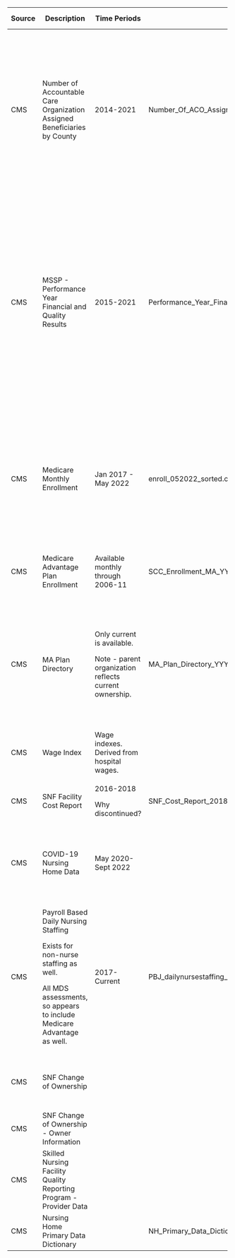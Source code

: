 +--------+--------------------------------------------------------------------------+--------------------------------------------------------+-------------------------------------------------------------------+---------------+------------------------------------------------------------------------------------------------------------------------------------------------------------+------------------------------------------------------------------------------------------------------+
| Source | Description                                                              | Time Periods                                           | Filename                                                          | Download Date | URL                                                                                                                                                        | Q's                                                                                                  |
+========+==========================================================================+========================================================+===================================================================+===============+============================================================================================================================================================+======================================================================================================+
| CMS    | Number of Accountable Care Organization Assigned Beneficiaries by County | 2014-2021                                              | Number_Of_ACO_Assigned_Beneficiaries_by_County_PUF_YYYY_MM_dd.csv | 2022-09-19    | https://data.cms.gov/medicare-shared-savings-program/number-of-accountable-care-organization-assigned-beneficiaries-by-county                              | How can I map county ID?                                                                             |
|        |                                                                          |                                                        |                                                                   |               |                                                                                                                                                            |                                                                                                      |
|        |                                                                          |                                                        |                                                                   |               |                                                                                                                                                            | SSA County                                                                                           |
|        |                                                                          |                                                        |                                                                   |               |                                                                                                                                                            |                                                                                                      |
|        |                                                                          |                                                        |                                                                   |               |                                                                                                                                                            | NBER crosswalk does not map. May need to use county name                                             |
|        |                                                                          |                                                        |                                                                   |               |                                                                                                                                                            |                                                                                                      |
|        |                                                                          |                                                        |                                                                   |               |                                                                                                                                                            | Is under 10 beneficiary omission impactful?                                                          |
+--------+--------------------------------------------------------------------------+--------------------------------------------------------+-------------------------------------------------------------------+---------------+------------------------------------------------------------------------------------------------------------------------------------------------------------+------------------------------------------------------------------------------------------------------+
| CMS    | MSSP - Performance Year Financial and Quality Results                    | 2015-2021                                              | Performance_Year_Financial_and_Quality_Results_YYYY.zip           | 2022-09-27    | https://data.cms.gov/medicare-shared-savings-program/performance-year-financial-and-quality-results                                                        | Do all years have SNF LOS?                                                                           |
|        |                                                                          |                                                        |                                                                   |               |                                                                                                                                                            |                                                                                                      |
|        |                                                                          |                                                        |                                                                   |               |                                                                                                                                                            | No, 2018, and 2021+                                                                                  |
|        |                                                                          |                                                        |                                                                   |               |                                                                                                                                                            |                                                                                                      |
|        |                                                                          |                                                        |                                                                   |               |                                                                                                                                                            | Can I create a feature which identifies a "SNF strategy"? LOS decrease over time? SNF util decrease? |
|        |                                                                          |                                                        |                                                                   |               |                                                                                                                                                            |                                                                                                      |
|        |                                                                          |                                                        |                                                                   |               |                                                                                                                                                            | Can I predict change in staffing ratios as a function of ACO savings?                                |
+--------+--------------------------------------------------------------------------+--------------------------------------------------------+-------------------------------------------------------------------+---------------+------------------------------------------------------------------------------------------------------------------------------------------------------------+------------------------------------------------------------------------------------------------------+
| CMS    | Medicare Monthly Enrollment                                              | Jan 2017 - May 2022                                    | enroll_052022_sorted.csv                                          | 2022-09-19    | https://data.cms.gov/summary-statistics-on-beneficiary-enrollment/medicare-and-medicaid-reports/medicare-monthly-enrollment                                | What's the difference between "all original medicare" and assignables?                               |
|        |                                                                          |                                                        |                                                                   |               |                                                                                                                                                            |                                                                                                      |
|        |                                                                          |                                                        |                                                                   |               |                                                                                                                                                            | Does "MA and other programs" include ACO's?                                                          |
+--------+--------------------------------------------------------------------------+--------------------------------------------------------+-------------------------------------------------------------------+---------------+------------------------------------------------------------------------------------------------------------------------------------------------------------+------------------------------------------------------------------------------------------------------+
| CMS    | Medicare Advantage Plan Enrollment                                       | Available monthly through 2006-11                      | SCC_Enrollment_MA_YYYY_MM.zip                                     | Not Yet       | https://www.cms.gov/Research-Statistics-Data-and-Systems/Statistics-Trends-and-Reports/MCRAdvPartDEnrolData/Monthly-MA-Enrollment-by-State-County-Contract | This is more granular, at the year month level. May not be necessary.                                |
+--------+--------------------------------------------------------------------------+--------------------------------------------------------+-------------------------------------------------------------------+---------------+------------------------------------------------------------------------------------------------------------------------------------------------------------+------------------------------------------------------------------------------------------------------+
| CMS    | MA Plan Directory                                                        | Only current is available.                             | MA_Plan_Directory_YYYY_MM.zip                                     | Not Yet       | https://www.cms.gov/research-statistics-data-and-systems/statistics-trends-and-reports/mcradvpartdenroldata/ma-plan-directory                              | Can this be used to roll up to top consolidated payors?                                              |
|        |                                                                          |                                                        |                                                                   |               |                                                                                                                                                            |                                                                                                      |
|        |                                                                          | Note - parent organization reflects current ownership. |                                                                   |               |                                                                                                                                                            | Humana, United, Aetna... Maybe just do top 10 parent corporations?                                   |
+--------+--------------------------------------------------------------------------+--------------------------------------------------------+-------------------------------------------------------------------+---------------+------------------------------------------------------------------------------------------------------------------------------------------------------------+------------------------------------------------------------------------------------------------------+
| CMS    | Wage Index                                                               | Wage indexes. Derived from hospital wages.             |                                                                   | Not Yet       | https://www.cms.gov/Medicare/Medicare-Fee-for-Service-Payment/SNFPPS/WageIndex                                                                             | How can I incorporate wage pressure?                                                                 |
+--------+--------------------------------------------------------------------------+--------------------------------------------------------+-------------------------------------------------------------------+---------------+------------------------------------------------------------------------------------------------------------------------------------------------------------+------------------------------------------------------------------------------------------------------+
| CMS    | SNF Facility Cost Report                                                 | 2016-2018                                              | SNF_Cost_Report_2018.zip                                          | 2022-09-19    | https://data.cms.gov/provider-compliance/cost-report/skilled-nursing-facility-cost-report/data                                                             | Not available thru 2022.                                                                             |
|        |                                                                          |                                                        |                                                                   |               |                                                                                                                                                            |                                                                                                      |
|        |                                                                          | Why discontinued?                                      |                                                                   |               |                                                                                                                                                            |                                                                                                      |
+--------+--------------------------------------------------------------------------+--------------------------------------------------------+-------------------------------------------------------------------+---------------+------------------------------------------------------------------------------------------------------------------------------------------------------------+------------------------------------------------------------------------------------------------------+
| CMS    | COVID-19 Nursing Home Data                                               | May 2020-Sept 2022                                     |                                                                   | Not Yet       | https://data.cms.gov/covid-19/covid-19-nursing-home-data                                                                                                   | Will probably have to exclude 2020 shock. That, or include as fixed effects...                       |
+--------+--------------------------------------------------------------------------+--------------------------------------------------------+-------------------------------------------------------------------+---------------+------------------------------------------------------------------------------------------------------------------------------------------------------------+------------------------------------------------------------------------------------------------------+
| CMS    | Payroll Based Daily Nursing Staffing                                     | 2017-Current                                           | PBJ_dailynursestaffing_CY2022Q1.csv                               | 2022-09-19    | https://data.cms.gov/quality-of-care/payroll-based-journal-daily-nurse-staffing                                                                            | Low granularity and no indication of the volume. The staffing ratios must be more useful.            |
|        |                                                                          |                                                        |                                                                   |               |                                                                                                                                                            |                                                                                                      |
|        | Exists for non-nurse staffing as well.                                   |                                                        |                                                                   |               |                                                                                                                                                            |                                                                                                      |
|        |                                                                          |                                                        |                                                                   |               |                                                                                                                                                            |                                                                                                      |
|        | All MDS assessments, so appears to include Medicare Advantage as well.   |                                                        |                                                                   |               |                                                                                                                                                            |                                                                                                      |
+--------+--------------------------------------------------------------------------+--------------------------------------------------------+-------------------------------------------------------------------+---------------+------------------------------------------------------------------------------------------------------------------------------------------------------------+------------------------------------------------------------------------------------------------------+
| CMS    | SNF Change of Ownership                                                  |                                                        |                                                                   |               | https://data.cms.gov/provider-characteristics/hospitals-and-other-facilities/skilled-nursing-facility-change-of-ownership                                  | Very time consuming to derive info about private companies listed...                                 |
+--------+--------------------------------------------------------------------------+--------------------------------------------------------+-------------------------------------------------------------------+---------------+------------------------------------------------------------------------------------------------------------------------------------------------------------+------------------------------------------------------------------------------------------------------+
| CMS    | SNF Change of Ownership - Owner Information                              |                                                        |                                                                   |               | https://data.cms.gov/provider-characteristics/hospitals-and-other-facilities/skilled-nursing-facility-change-of-ownership-owner-information                |                                                                                                      |
+--------+--------------------------------------------------------------------------+--------------------------------------------------------+-------------------------------------------------------------------+---------------+------------------------------------------------------------------------------------------------------------------------------------------------------------+------------------------------------------------------------------------------------------------------+
| CMS    | Skilled Nursing Facility Quality Reporting Program - Provider Data       |                                                        |                                                                   |               | https://data.cms.gov/provider-data/archived-data/nursing-homes                                                                                             |                                                                                                      |
+--------+--------------------------------------------------------------------------+--------------------------------------------------------+-------------------------------------------------------------------+---------------+------------------------------------------------------------------------------------------------------------------------------------------------------------+------------------------------------------------------------------------------------------------------+
| CMS    | Nursing Home Primary Data Dictionary                                     |                                                        | NH_Primary_Data_Dictionary.xlsx                                   | 2022-09-19    | https://data.cms.gov/provider-data/topics/nursing-homes                                                                                                    |                                                                                                      |
+--------+--------------------------------------------------------------------------+--------------------------------------------------------+-------------------------------------------------------------------+---------------+------------------------------------------------------------------------------------------------------------------------------------------------------------+------------------------------------------------------------------------------------------------------+
